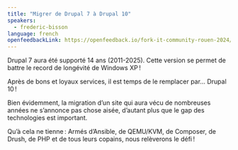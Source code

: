 ```yaml
---
title: "Migrer de Drupal 7 à Drupal 10"
speakers:
  - frederic-bisson
language: french
openfeedbackLink: https://openfeedback.io/fork-it-community-rouen-2024/2024-06-07/ihUCoRfc4cjbOKdLP6ng
---
```


Drupal 7 aura été supporté 14 ans (2011-2025). Cette version se permet de battre le record de longévité de Windows XP !

Après de bons et loyaux services, il est temps de le remplacer par… Drupal 10 !

Bien évidemment, la migration d’un site qui aura vécu de nombreuses années ne s’annonce pas chose aisée, d’autant plus que le gap des technologies est important.

Qu’à cela ne tienne : Armés d’Ansible, de QEMU/KVM, de Composer, de Drush, de PHP et de tous leurs copains, nous relèverons le défi !
